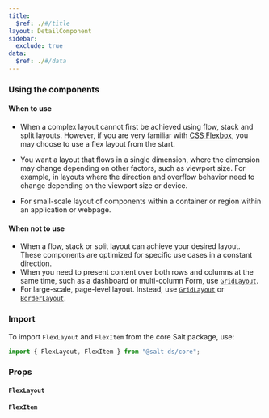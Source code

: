 ```yaml
---
title:
  $ref: ./#/title
layout: DetailComponent
sidebar:
  exclude: true
data:
  $ref: ./#/data
---
```


### Using the components

#### When to use

- When a complex layout cannot first be achieved using flow, stack and split layouts. However, if you are very familiar with [CSS Flexbox](https://css-tricks.com/snippets/css/a-guide-to-flexbox/), you may choose to use a flex layout from the start.

- You want a layout that flows in a single dimension, where the dimension may change depending on other factors, such as viewport size. For example, in layouts where the direction and overflow behavior need to change depending on the viewport size or device.

- For small-scale layout of components within a container or region within an application or webpage.

#### When not to use

- When a flow, stack or split layout can achieve your desired layout. These components are optimized for specific use cases in a constant direction.
- When you need to present content over both rows and columns at the same time, such as a dashboard or multi-column Form, use [`GridLayout`](../grid-layout/).
- For large-scale, page-level layout. Instead, use [`GridLayout`](../grid-layout/) or [`BorderLayout`](../border-layout/).

### Import

To import `FlexLayout` and `FlexItem` from the core Salt package, use:

```js
import { FlexLayout, FlexItem } from "@salt-ds/core";
```

### Props

#### `FlexLayout`

<PropsTable packageName="core" componentName="FlexLayout" />

#### `FlexItem`

<PropsTable packageName="core" componentName="FlexItem" />
